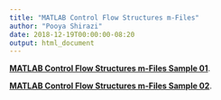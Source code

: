 ```yaml
---
title: "MATLAB Control Flow Structures m-Files"
author: "Pooya Shirazi"
date: 2018-12-19T00:00:00-08:20
output: html_document
---
```


[**MATLAB Control Flow Structures m-Files Sample 01**](file/m-files sample 1.rar).

[**MATLAB Control Flow Structures m-Files Sample 02**](file/m-files sample 2.rar).


